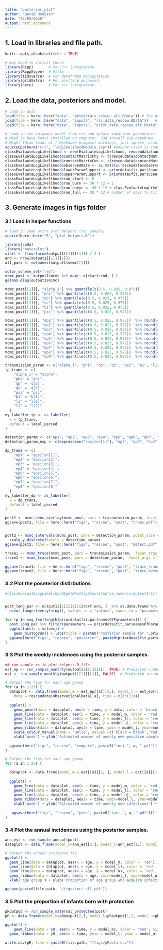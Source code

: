 ```yaml
---
title: "posterior_plot"
author: "David Hodgson"
date: "25/09/2020"
output: html_document
---
```


## 1. Load in libraries and file path.

```r
knitr::opts_chunk$set(echo = TRUE)

# may need to install these
library(Rcpp)       # For c++ integration
library(RcppEigen)  # Ditto
library(tidyverse)  # For dataframe manipulation
library(gridExtra)  # For plotting purposess 
library(here)       # For c++ integration

```

## 2. Load the data, posteriors and model.

```r

# Load in data
load(file = here::here("data", "posteriors_resceu_alt.RData")) # The posteriors from the true model
load(file = here::here("data", "inputs", "rsv_data_resceu.RData"))   # Load in model data, including observation data (which is made up i.e. not the same as I used in the paper).
load(file = here::here("data", "inputs", "prior_data_resceu_alt.RData"))   # Load in model data, including observation data (which is made up i.e. not the same as I used in the paper).

# Load in the epidemic model from c++ and update important parameters
# Need to have boost installed on computer. Can install via homebrew.
# Might throw loads of [-Wunknown-pragmas] warnings, just ignore, usually an issue with the coompiler.
sourceCpp(here("src", "logLikelihoodModule.cpp")) #ensure c++14 is enabled
classEvaluateLogLikelihood <- new(EvaluateLogLikelihood, resceudata$numberDailyLiveBirths, resceudata$population, resceudata$ageGroupBoundary) # Calls class
classEvaluateLogLikelihood$contactMatrixPhy <- t(resceudata$contactMatrixPhy)
classEvaluateLogLikelihood$contactMatrixCon <- t(resceudata$contactMatrixCon)
classEvaluateLogLikelihood$observedData <- as.matrix(resceudata$observationalData)
classEvaluateLogLikelihood$lowerParamSupport <- priordata$fit.par$lowerParSupport
classEvaluateLogLikelihood$upperParamSupport <- priordata$fit.par$upperParSupport
classEvaluateLogLikelihood$run_start <- 0
classEvaluateLogLikelihood$run_burn <- 30 * 12 + 1
classEvaluateLogLikelihood$run_oneyr <- 30 * 12 + classEvaluateLogLikelihood$run_burn
classEvaluateLogLikelihood$run_full <- 30 * 12 # number of days to fit the data and model to

```

## 3. Generate images in figs folder
### 3.1 Load in helper functions

```r

# load in some extra plot helpers (run_sample)
source(here::here("R", "plot_helpers.R"))

```

```r

library(coda)
library("bayesplot")
start <- floor(nrow(output1[[1]][[1]]) / 2 )
end <- nrow(output1[[1]][[1]])
all_pars <- colnames(output1$mcmc[[1]]) 

color_scheme_set("red")
mcmc_post <- output1$mcmc %>% map(~.x[start:end, ] )
gelman.diag(output1$mcmc)
```

```r

mcmc_post[[1]][, "alpha_i"] %>% quantile(c(0.5, 0.025, 0.975))
mcmc_post[[1]][, "phi"] %>% quantile(c(0.5, 0.025, 0.975))
mcmc_post[[1]][, "qp"] %>% quantile(c(0.5, 0.025, 0.975))
mcmc_post[[1]][, "qc"] %>% quantile(c(0.5, 0.025, 0.975))
mcmc_post[[1]][, "b1"] %>% quantile(c(0.5, 0.025, 0.975))
mcmc_post[[1]][, "psi"] %>% quantile(c(0.5, 0.025, 0.975))

mcmc_post[[1]][, "ep1"] %>% quantile(c(0.5, 0.025, 0.975))  %>% round(4) # 0 - 3 months
mcmc_post[[1]][, "ep2"] %>% quantile(c(0.5, 0.025, 0.975))  %>% round(4) # 4 - 6 months
mcmc_post[[1]][, "ep3"] %>% quantile(c(0.5, 0.025, 0.975))  %>% round(4) # 7 - 11 months
mcmc_post[[1]][, "ep4"] %>% quantile(c(0.5, 0.025, 0.975))  %>% round(4) # 1 year
mcmc_post[[1]][, "ep5"] %>% quantile(c(0.5, 0.025, 0.975))  %>% round(4) # 2-4 year
mcmc_post[[1]][, "ep6"] %>% quantile(c(0.5, 0.025, 0.975))  %>% round(5) # 5-54 year
mcmc_post[[1]][, "ep7"] %>% quantile(c(0.5, 0.025, 0.975))  %>% round(5) # 55-64 year
mcmc_post[[1]][, "ep8"] %>% quantile(c(0.5, 0.025, 0.975))  %>% round(4) # 65-74 year
mcmc_post[[1]][, "ep9"] %>% quantile(c(0.5, 0.025, 0.975))  %>% round(4) # 75+ year

```



```r




transmission_param <- c("alpha_i", "phi", "qp", "qc", "psi", "b1", "l1", "l2" )
tp_trans <- c(
    "alpha_i" = "alpha",
    "phi" = "phi",
    'qp' = 'q[p]', 
    'qc' = 'q[c]',
    "psi" = "psi", 
    "b1" = "b[1]", 
    "l1" = "l[1]", 
    "l2" = "l[2]"
  )
my_labeller_tp <- as_labeller(
  x = tp_trans,
  default = label_parsed
)

detection_param <- c("ep1", "ep2", "ep3", "ep4", "ep5", "ep6", "ep7", "ep8")
detection_param_exp <- c(expression("epsilon[1]"), "ep2", "ep3", "ep4", "ep5", "ep6", "ep7", "ep8")

dp_trans <- c(
    "ep1" = "epsilon[1]",
    "ep2" = "epsilon[2]",
    'ep3' = 'epsilon[3]', 
    'ep4' = 'epsilon[4]',
    "ep5" = "epsilon[5]", 
    "ep6" = "epsilon[6]", 
    "ep7" = "epsilon[7]", 
    "ep8" = "epsilon[8]"
  )
my_labeller_dp <- as_labeller(
  x = dp_trans,
  default = label_parsed
)

post1 <- mcmc_dens_overlay(mcmc_post, pars = transmission_param, facet_args = list(labeller = my_labeller_tp))
ggsave(post1, file = here::here("figs", "resceu", "post", "trans.pdf"))


post2 <- mcmc_intervals(mcmc_post, pars = detection_param, point_size = 2) + 
  scale_y_discrete(labels = detection_param)
ggsave(post2, file = here::here("figs", "resceu", "post", "detect.pdf"))

trace1 <- mcmc_trace(mcmc_post, pars = transmission_param,  facet_args = list(labeller = my_labeller_tp))
trace2 <- mcmc_trace(mcmc_post, pars = detection_param,  facet_args = list(labeller = my_labeller_dp))

ggsave(trace1, file = here::here("figs", "resceu", "post", "trace_trans.pdf"))
ggsave(trace2, file = here::here("figs", "resceu", "post", "trace_detect.pdf"))


```

### 3.2 Plot the poseterior distirbutions

```r

#classEvaluateLogLikelihood$getMonthlySampleCpp(as.numeric(output1[[1]][[1]][9999, ]), FALSE)


post_long_par <- output1[[1]][[1]][start:end, ]  %>% as.data.frame %>%
  pivot_longer(everything(), values_to = "values", names_to = "parameters")

for (p in seq_len(length(priordata$fit.par$namesOfParameters))) {
  post_long_par %>% filter(parameters == priordata$fit.par$namesOfParameters[p]) %>% 
  ggplot(aes(x = values)) +
    geom_histogram() + labs(title = paste0("Posterior sample for ",priordata$fit.par$namesOfParameters[p]))
  ggsave(here("figs", "resceu", "posterior", paste0(priordata$fit.par$namesOfParameters[p], ".pdf")))
}

```

### 3.3 Plot the weekly incidences using the posterior samples.

```r

## run_sample is in plot_helpers.R file
est_ep <- run_sample_monthly(output1[[1]][[1]], TRUE) # Predicted number of positive samples (useful for comparing the model-predicted incidence with the data)
est <- run_sample_monthly(output1[[1]][[1]], FALSE)  # Predicted incidence

# Output the figs for each age group
for (a in 1:25) {
  dataplot <- data.frame(model_m = est_ep[[a]][2,], model_l = est_ep[[a]][1,], model_u = est_ep[[a]][3,], 
    data = resceudata$observationalData[,a], time = c(1:(12)))
  
  ggplot() +
    geom_point(data = dataplot, aes(x = time, y = data, color = 'black'), size=0.5, alpha=0.5) +
    geom_line(data = dataplot, aes(x = time, y = model_m, color = 'red'), size=0.4, linetype="dotted") +
    geom_line(data = dataplot, aes(x = time, y = model_l), color = 'red', size=0.4, alpha=0.5) +
    geom_line(data = dataplot, aes(x = time, y = model_u), color = 'red', size=0.4, alpha=0.5) +
    geom_ribbon(data = dataplot, aes(x = time, ymin = model_l, ymax=model_u), fill="red", alpha=0.5) + 
    scale_colour_manual(name = 'Hello', values =c('black'='black','red'='red'), labels = c('Observational data','Model-predicted')) + 
    xlab('Week') + ylab('Estimated number of weekly new positive samples') + ggtitle(paste("Age group", a))
  
  ggsave(here("figs", "resceu", "compare", paste0("inci_", a, ".pdf")))
}

# Output the figs for each age group
for (a in 1:25) {

  dataplot <- data.frame(model_m = est[[a]][2, ], model_l = est[[a]][1, ], model_u = est[[a]][3, ], time = c(1:(12)))
  
  ggplot() +
    geom_line(data = dataplot, aes(x = time, y = model_m, color = 'red'), size=0.4, linetype="dotted") +
    geom_line(data = dataplot, aes(x = time, y = model_l), color = 'red', size=0.4, alpha=0.5) +
    geom_line(data = dataplot, aes(x = time, y = model_u), color = 'red', size=0.4, alpha=0.5) +
    geom_ribbon(data = dataplot, aes(x = time, ymin=model_l, ymax=model_u), fill="red", alpha=0.5) + 
    xlab('Week') + ylab('Estimated number of weekly new infections') + ggtitle(paste("Age group", a))
  
   ggsave(here("figs", "resceu", "pred", paste0("inci_", a, ".pdf")))
}

```

### 3.4 Plot the annual incidences using the posterior samples.

```r

ann_est <- run_sample_annual(post)
dataplot <- data.frame(model_m=ann_est[2,], model_l=ann_est[1,], model_u=ann_est[3,], age=1:ageGroupNumber)

# Output the annual incidence fig
ggplot() + 
  geom_line(data = dataplot, aes(x = age, y = model_m, color = 'red'), size=0.4, linetype="dotted") +
  geom_line(data = dataplot, aes(x = age, y = model_l), color = 'red', size=0.4, alpha=0.5) +
  geom_line(data = dataplot, aes(x = age, y = model_u), color = 'red', size=0.4, alpha=0.5) +
  geom_ribbon(data = dataplot, aes(x = age, ymin=model_l, ymax=model_u), fill="red", alpha=0.5) + 
  xlab('Age group') + ylab('Proportion of age group who acquire infection  annually') + ggtitle("Annual incidence")

ggsave(paste0(file.path, "/figs/inci_all.pdf"))

```

### 3.5 Plot the proportion of infants born with protection

```r

pRoutput <- run_sample_maternal_protected(post)
pR <- data.frame(model_m=pRoutput[2,], model_l=pRoutput[1,], model_u=pRoutput[3,], time=1:364)

ggplot() + 
    geom_line(data = pR, aes(x = time, y = model_m), color = 'red', size=0.4, alpha=0.5) +
  geom_ribbon(data = pR, aes(x = time, ymin = model_l, ymax = model_u), fill="red", alpha=0.5)

write.csv(pR, file = paste0(file.path, "/figs/pRdata.csv"))

```